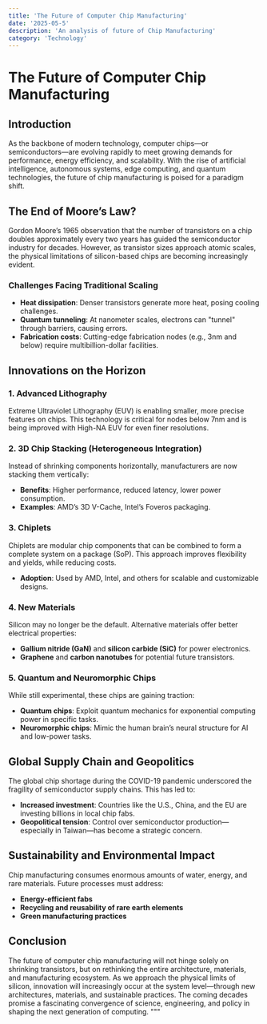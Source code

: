 ```yaml
---
title: 'The Future of Computer Chip Manufacturing'
date: '2025-05-5'
description: 'An analysis of future of Chip Manufacturing'
category: 'Technology'
---
```


# The Future of Computer Chip Manufacturing

## Introduction

As the backbone of modern technology, computer chips—or semiconductors—are evolving rapidly to meet growing demands for performance, energy efficiency, and scalability. With the rise of artificial intelligence, autonomous systems, edge computing, and quantum technologies, the future of chip manufacturing is poised for a paradigm shift.

## The End of Moore’s Law?

Gordon Moore’s 1965 observation that the number of transistors on a chip doubles approximately every two years has guided the semiconductor industry for decades. However, as transistor sizes approach atomic scales, the physical limitations of silicon-based chips are becoming increasingly evident.

### Challenges Facing Traditional Scaling
- **Heat dissipation**: Denser transistors generate more heat, posing cooling challenges.
- **Quantum tunneling**: At nanometer scales, electrons can "tunnel" through barriers, causing errors.
- **Fabrication costs**: Cutting-edge fabrication nodes (e.g., 3nm and below) require multibillion-dollar facilities.

## Innovations on the Horizon

### 1. **Advanced Lithography**
Extreme Ultraviolet Lithography (EUV) is enabling smaller, more precise features on chips. This technology is critical for nodes below 7nm and is being improved with High-NA EUV for even finer resolutions.

### 2. **3D Chip Stacking (Heterogeneous Integration)**
Instead of shrinking components horizontally, manufacturers are now stacking them vertically:
- **Benefits**: Higher performance, reduced latency, lower power consumption.
- **Examples**: AMD’s 3D V-Cache, Intel’s Foveros packaging.

### 3. **Chiplets**
Chiplets are modular chip components that can be combined to form a complete system on a package (SoP). This approach improves flexibility and yields, while reducing costs.
- **Adoption**: Used by AMD, Intel, and others for scalable and customizable designs.

### 4. **New Materials**
Silicon may no longer be the default. Alternative materials offer better electrical properties:
- **Gallium nitride (GaN)** and **silicon carbide (SiC)** for power electronics.
- **Graphene** and **carbon nanotubes** for potential future transistors.

### 5. **Quantum and Neuromorphic Chips**
While still experimental, these chips are gaining traction:
- **Quantum chips**: Exploit quantum mechanics for exponential computing power in specific tasks.
- **Neuromorphic chips**: Mimic the human brain’s neural structure for AI and low-power tasks.

## Global Supply Chain and Geopolitics

The global chip shortage during the COVID-19 pandemic underscored the fragility of semiconductor supply chains. This has led to:
- **Increased investment**: Countries like the U.S., China, and the EU are investing billions in local chip fabs.
- **Geopolitical tension**: Control over semiconductor production—especially in Taiwan—has become a strategic concern.

## Sustainability and Environmental Impact

Chip manufacturing consumes enormous amounts of water, energy, and rare materials. Future processes must address:
- **Energy-efficient fabs**
- **Recycling and reusability of rare earth elements**
- **Green manufacturing practices**

## Conclusion

The future of computer chip manufacturing will not hinge solely on shrinking transistors, but on rethinking the entire architecture, materials, and manufacturing ecosystem. As we approach the physical limits of silicon, innovation will increasingly occur at the system level—through new architectures, materials, and sustainable practices. The coming decades promise a fascinating convergence of science, engineering, and policy in shaping the next generation of computing.
"""